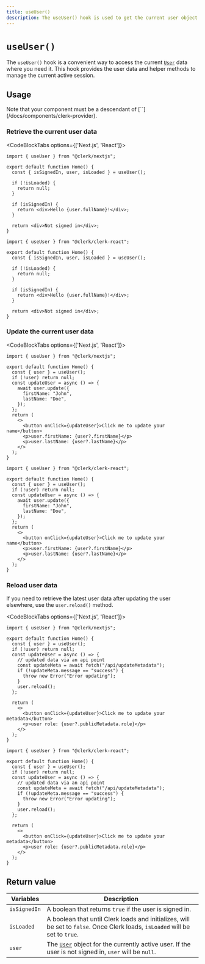 ```yaml
---
title: useUser()
description: The useUser() hook is used to get the current user object and to update the user's data on the client side.
---
```


# `useUser()`

The `useUser()` hook is a convenient way to access the current [`User`](/docs/references/javascript/user/user) data where you need it. This hook provides the user data and helper methods to manage the current active session.

## Usage

<Callout type="info">
  Note that your component must be a descendant of [`<ClerkProvider />`](/docs/components/clerk-provider).
</Callout>

### Retrieve the current user data

<CodeBlockTabs options={['Next.js', 'React']}>
```tsx filename="pages/index.tsx"
import { useUser } from "@clerk/nextjs";

export default function Home() {
  const { isSignedIn, user, isLoaded } = useUser();

  if (!isLoaded) {
    return null;
  }

  if (isSignedIn) {
    return <div>Hello {user.fullName}!</div>;
  }

  return <div>Not signed in</div>;
}

```

```tsx filename="home.tsx"
import { useUser } from "@clerk/clerk-react";

export default function Home() {
  const { isSignedIn, user, isLoaded } = useUser();

  if (!isLoaded) {
    return null;
  }

  if (isSignedIn) {
    return <div>Hello {user.fullName}!</div>;
  }

  return <div>Not signed in</div>;
}

```
</CodeBlockTabs>

### Update the current user data

<CodeBlockTabs options={['Next.js', 'React']}>
```tsx filename="app/page.tsx"
import { useUser } from "@clerk/nextjs";

export default function Home() {
  const { user } = useUser();
  if (!user) return null;
  const updateUser = async () => {
    await user.update({
      firstName: "John",
      lastName: "Doe",
    });
  };
  return (
    <>
      <button onClick={updateUser}>Click me to update your name</button>
      <p>user.firstName: {user?.firstName}</p>
      <p>user.lastName: {user?.lastName}</p>
    </>
  );
}
```

```tsx filename="home.tsx"
import { useUser } from "@clerk/clerk-react";

export default function Home() {
  const { user } = useUser();
  if (!user) return null;
  const updateUser = async () => {
    await user.update({
      firstName: "John",
      lastName: "Doe",
    });
  };
  return (
    <>
      <button onClick={updateUser}>Click me to update your name</button>
      <p>user.firstName: {user?.firstName}</p>
      <p>user.lastName: {user?.lastName}</p>
    </>
  );
}
```
</CodeBlockTabs>

### Reload user data

If you need to retrieve the latest user data after updating the user elsewhere, use the `user.reload()` method.

<CodeBlockTabs options={['Next.js', 'React']}>
```tsx filename="app/page.tsx"
import { useUser } from "@clerk/nextjs";

export default function Home() {
  const { user } = useUser();
  if (!user) return null;
  const updateUser = async () => {
    // updated data via an api point
    const updateMeta = await fetch("/api/updateMetadata");
    if (!updateMeta.message == "success") {
      throw new Error("Error updating");
    }
    user.reload();
  };

  return (
    <>
      <button onClick={updateUser}>Click me to update your metadata</button>
      <p>user role: {user?.publicMetadata.role}</p>
    </>
  );
}
```

```tsx filename="home.tsx"
import { useUser } from "@clerk/clerk-react";

export default function Home() {
  const { user } = useUser();
  if (!user) return null;
  const updateUser = async () => {
    // updated data via an api point
    const updateMeta = await fetch("/api/updateMetadata");
    if (!updateMeta.message == "success") {
      throw new Error("Error updating");
    }
    user.reload();
  };

  return (
    <>
      <button onClick={updateUser}>Click me to update your metadata</button>
      <p>user role: {user?.publicMetadata.role}</p>
    </>
  );
}
```
</CodeBlockTabs>

## Return value

| Variables | Description |
| --- | --- |
| `isSignedIn` | A boolean that returns `true` if the user is signed in. |
| `isLoaded` | A boolean that until Clerk loads and initializes, will be set to `false`. Once Clerk loads, `isLoaded` will be set to `true`. |
| `user` | The [`User`](/docs/references/javascript/user/user) object for the currently active user. If the user is not signed in, `user` will be `null`. |